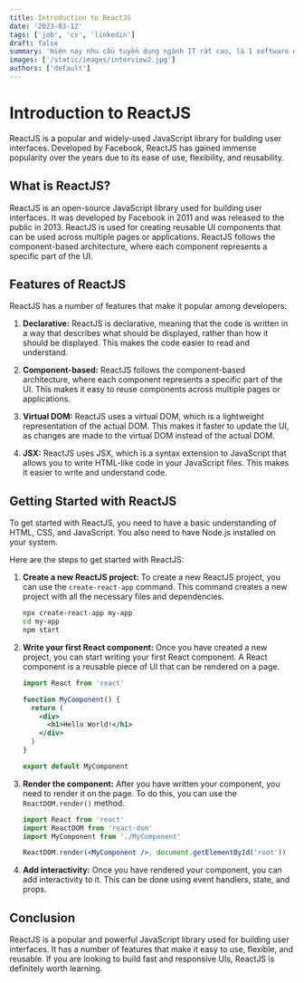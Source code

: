 ```yaml
---
title: Introduction to ReactJS
date: '2023-03-12'
tags: ['job', 'cv', 'linkedin']
draft: false
summary: 'Hiện nay nhu cầu tuyển dụng ngành IT rất cao, là 1 software engineer bạn cần chuẩn bị những gì để có 1 công việc tốt và luôn được nhà tuyển dụng săn đón...'
images: ['/static/images/interview2.jpg']
authors: ['default']
---
```


# Introduction to ReactJS

ReactJS is a popular and widely-used JavaScript library for building user interfaces. Developed by Facebook, ReactJS has gained immense popularity over the years due to its ease of use, flexibility, and reusability.

## What is ReactJS?

ReactJS is an open-source JavaScript library used for building user interfaces. It was developed by Facebook in 2011 and was released to the public in 2013. ReactJS is used for creating reusable UI components that can be used across multiple pages or applications. ReactJS follows the component-based architecture, where each component represents a specific part of the UI.

## Features of ReactJS

ReactJS has a number of features that make it popular among developers:

1. **Declarative:** ReactJS is declarative, meaning that the code is written in a way that describes what should be displayed, rather than how it should be displayed. This makes the code easier to read and understand.

2. **Component-based:** ReactJS follows the component-based architecture, where each component represents a specific part of the UI. This makes it easy to reuse components across multiple pages or applications.

3. **Virtual DOM:** ReactJS uses a virtual DOM, which is a lightweight representation of the actual DOM. This makes it faster to update the UI, as changes are made to the virtual DOM instead of the actual DOM.

4. **JSX:** ReactJS uses JSX, which is a syntax extension to JavaScript that allows you to write HTML-like code in your JavaScript files. This makes it easier to write and understand code.

## Getting Started with ReactJS

To get started with ReactJS, you need to have a basic understanding of HTML, CSS, and JavaScript. You also need to have Node.js installed on your system.

Here are the steps to get started with ReactJS:

1. **Create a new ReactJS project:** To create a new ReactJS project, you can use the `create-react-app` command. This command creates a new project with all the necessary files and dependencies.

   ```bash
   npx create-react-app my-app
   cd my-app
   npm start
   ```

2. **Write your first React component:** Once you have created a new project, you can start writing your first React component. A React component is a reusable piece of UI that can be rendered on a page.

   ```jsx
   import React from 'react'

   function MyComponent() {
     return (
       <div>
         <h1>Hello World!</h1>
       </div>
     )
   }

   export default MyComponent
   ```

3. **Render the component:** After you have written your component, you need to render it on the page. To do this, you can use the `ReactDOM.render()` method.

   ```jsx
   import React from 'react'
   import ReactDOM from 'react-dom'
   import MyComponent from './MyComponent'

   ReactDOM.render(<MyComponent />, document.getElementById('root'))
   ```

4. **Add interactivity:** Once you have rendered your component, you can add interactivity to it. This can be done using event handlers, state, and props.

## Conclusion

ReactJS is a popular and powerful JavaScript library used for building user interfaces. It has a number of features that make it easy to use, flexible, and reusable. If you are looking to build fast and responsive UIs, ReactJS is definitely worth learning.
